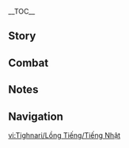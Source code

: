 {{CharacterTabs}}
{{LanguageTabs}}
__TOC__
==Story==
{{VO/Story
|character               = Tighnari
|language                = ja
|name                    = ティナリ

<!-- Hello -->
|vo_01_01_title          = 初めまして…
|vo_01_01_subtitle       = Hello
|vo_01_01_file           = VO_{language}{character} Hello.ogg
|vo_01_01_tx             = こんにちは、アビディアの森所属のレンジャー長、ティナリだ。雨林の生態系や入林者の安全を守るのが仕事さ。初めての人は『アビディアの森・サバイバルガイド』を読んで、特に「食用キノコと毒キノコの見分け方」っていう部分に目を通しておくのをオススメするよ。
|vo_01_01_rm             = Konnichiwa, Abidia no Mori Shozoku no Renjaa-chou, Tinari da. Urin no seitaikei ya nyuurinsha no anzen wo mamoru no ga shigoto sa. Hajimete no hito wa "Abidia no Mori - Sabaibaru Gaido" wo yonde, toku ni "Shokuyou kinoko to doku kinoko no miwake kata" tte iu bubun ni me wo tooshite oku wo osusume suru yo.

<!-- Chats -->
|vo_02_01_title          = 世間話・葉っぱのしおり
|vo_02_01_subtitle       = Chat: Leaf Bookmark
|vo_02_01_file           = VO_{language}{character} Chat - Leaf Bookmark.ogg
|vo_02_01_tx             = 乾いた紙の間に葉っぱを挟んで押すと、使いやすくて素敵なしおりができあがるんだよ。
|vo_02_01_rm             = Kawaita kami no aida ni happa wo hasande osu to, tsukaiyasukute suteki-na shiori ga deki agaru nda yo.
|vo_02_02_title          = 世間話・失敗
|vo_02_02_subtitle       = Chat: Mistakes
|vo_02_02_file           = VO_{language}{character} Chat - Mistakes.ogg
|vo_02_02_tx             = 失敗を恐れないで。失敗を重ねることも、学びの大事なプロセスだから。
|vo_02_02_rm             = Shippai wo wasurenaide. Shippai wo kasaneru koto mo, manabi no daiji-na purosesu dakara.
|vo_02_03_title          = 世間話・知識の価値
|vo_02_03_subtitle       = Chat: The Value of Knowledge
|vo_02_03_file           = VO_{language}{character} Chat - The Value of Knowledge.ogg
|vo_02_03_tx             = 知識の価値っていうのは、単純にお金で測れるものじゃない。
|vo_02_03_rm             = Chishiki no kachi tte iu no wa, tanjun ni okane de hakareru mono ja nai.

<!-- Weather -->
|vo_03_01_title          = 雨の日…
|vo_03_01_subtitle       = When It Rains
|vo_03_01_file           = VO_{language}{character} When It Rains.ogg
|vo_03_01_tx             = 僕はこの天気に慣れてるけど、君は傘をさした方がいい。
|vo_03_01_rm             = Boku wa kono tenki ni nareteru kedo, kimi wa kasa wo sashita hou ga ii.
|vo_03_02_title          = 雨上がり…
|vo_03_02_subtitle       = After the Rain
|vo_03_02_file           = VO_{language}{character} After the Rain.ogg
|vo_03_02_tx             = 僕のしっぽには撥水性のあるエッセンシャルオイルを塗ってあるから、振ればすぐ乾くんだ。
|vo_03_02_rm             = Boku no shippo ni wa hassuisei no aru essensharu oiru wo nute aru kara, fureba sugu kawaku nda.
|vo_03_03_title          = 雷の日…
|vo_03_03_subtitle       = When Thunder Strikes
|vo_03_03_file           = VO_{language}{character} When Thunder Strikes.ogg
|vo_03_03_tx             = わぁ！なんて激しい雷だ！うぅ…頭が痛い…
|vo_03_03_rm             = Waa! Nante hageshii kaminari da! Uu... Atama ga itai...
|vo_03_04_title          = 雪の日…
|vo_03_04_subtitle       = When It Snows
|vo_03_04_file           = VO_{language}{character} When It Snows.ogg
|vo_03_04_tx             = こんな天気、めったに見ないよ！…寒くない？寒かったら、僕のしっぽの毛に手を入れてもいいよ。
|vo_03_04_rm             = Konna tenki, metta ni minai yo! ...Samukunai? Samukattara, boku no shippo no ke ni te wo irete mo ii yo.
|vo_03_05_title          = 暴風の日…
|vo_03_05_subtitle       = When the Wind Is Blowing
|vo_03_05_file           = VO_{language}{character} When the Wind Is Blowing.ogg
|vo_03_05_tx             = み…耳が…吹き飛ばされちゃう！
|vo_03_05_rm             = Mi... Mimi ga... Fukitobasarechau!
|vo_03_06_title          = 砂漠にいる時…
|vo_03_06_subtitle       = In the Desert
|vo_03_06_file           = VO_{language}{character} In the Desert.ogg
|vo_03_06_tx             = うぅ…熱いよ…こんな強い日の光を浴びたら、霧氷花だって融けちゃうよな…あぁ、でもよく考えたらそれはないか、ははっ…うぅ…
|vo_03_06_rm             = Uu... Atsui yo... Konna tsuyoi hi no hikari wo abitara, muhyoubana datte tokechau yo na... Aa, demo yoku kangaetara sore wa nai ka, haha'... Uu...

<!-- Greetings -->
|vo_04_01_title          = おはよう…
|vo_04_01_subtitle       = Good Morning
|vo_04_01_file           = VO_{language}{character} Good Morning.ogg
|vo_04_01_tx             = ほら、葉先から滴り落ちる朝露の音が聞こえるよ。
|vo_04_01_rm             = Hora, yousen kara shitatariochiru asatsuyu no oto ga kikoeru yo.
|vo_04_02_title          = こんにちは…
|vo_04_02_subtitle       = Good Afternoon
|vo_04_02_file           = VO_{language}{character} Good Afternoon.ogg
|vo_04_02_tx             = 昼休みは木の上に座って、木漏れ日を見つめながらぼーっとするのが好きなんだ。うっかり眠っちゃう時もあるけど…へへっ。
|vo_04_02_rm             = Hiruyasumi wa ki no ue ni suwatte, komorebi wo mitsumenagara bootto suru no ga suki na nda. Ukkari nemucchai toki mo aru kedo... Hehe'.
|vo_04_03_title          = こんばんは…
|vo_04_03_subtitle       = Good Evening
|vo_04_03_file           = VO_{language}{character} Good Evening.ogg
|vo_04_03_tx             = こんばんは。ちょうど夜光植物の観察に行くんだけど、一緒にどう？
|vo_04_03_rm             = Konbanwa. Choudo yakou shokubutsu no kansatsu ni iku nda kedo, issho ni dou?
|vo_04_04_title          = おやすみ…
|vo_04_04_subtitle       = Good Night
|vo_04_04_file           = VO_{language}{character} Good Night.ogg
|vo_04_04_tx             = 見張りは僕がするから、君は寝てていいよ。ついでにパトロール日誌を書かなくちゃ。
|vo_04_04_rm             = Mihari wa boku ga suru kara, kimi wa netete ii yo. Tsuide ni patorooru nisshi kakanakucha.

<!-- About -->
|vo_05_01_title          = {name}自身について・専攻
|vo_05_01_subtitle       = About {character}: Profession
|vo_05_01_file           = VO_{language}{character} About {character} - Profession.ogg
|vo_05_01_tx             = 学生時代は生論派で、専攻は植物学だった。卒業後は教師として残ることを先生には期待されてたんだけど、正直、もっと自由な環境で研究したかったんだよね。それに、教令院のやり方には賛同できない部分がある。幸い、先生も強要はして来なかった&mdash;&mdash;まあ、されても無駄だったけど。
|vo_05_01_rm             = Gakusei jidai wa Seironha de, senkou wa shokubutsugaku datta. Sotsugyougo wa kyoushi to shite nokoru koto wo sensei ni wa kitai sareteta nda kedo, shoujiki, motto jiyuu-na kankyou de kenkyuu shitakatta nda yo ne. Sore ni, Kyoureiin no yarikata ni wa sandou dekinai bubun ga aru. Saiwai, sensei mo kyouyou wa shite konakatta{{lmdash}} Maa, sarete mo muda datta kedo.
|vo_05_02_title          = {name}自身について・一族
|vo_05_02_subtitle       = About {character}: Kin
|vo_05_02_file           = VO_{language}{character} About {character} - Kin.ogg
|vo_05_02_tx             = 僕の一族は人付き合いが嫌いだって思われてるけど、それもしょうがないことさ。もともと数が少ないし、そのほとんどが学者で研究のために奔走してるから、あまり姿を見かけない。僕の父も昆虫学者で、最近は砂漠で甲虫の進化の歴史を研究してるみたいなんだけど…僕は遠慮したいかな。恥ずかしながら、太陽が苦手でね。長時間太陽の下にいると頭がぐわんぐわんになって、ふらふらしちゃうんだ。
|vo_05_02_rm             = Boku no ichizoku wa hitodzukiai ga kirai da tte omowareteru kedo, sore mo shou ga nai koto sa. Motomoto kazu ga sukunai shi, sono hotondo ga gakusha de kenkyuu no tame ni honsou shiteru kara, amari sugata wo mikakenai. Boku no chichi mo konchuu gakusha de, saikin wa sabaku de kouchuu no shinka no rekishi wo kenkyuu shiteru mitai nanda kedo... Boku wa enryo shitai ka na. Hazukashinagara, taiyou ga nigate de ne. Choujikan taiyou no shita ni iru to atama ga guwanguwan ni natte, furafura shichau nda.

<!-- About Us -->
|vo_06_01_title          = 付き合いについて…
|vo_06_01_subtitle       = About Us: Getting Along
|vo_06_01_file           = VO_{language}{character} About Us - Getting Along.ogg
|vo_06_01_tx             = お互いを知るには、一緒にいる時間を増やすのが一番…それ以外は現実的じゃないと思う。だから急いで自己紹介しなくたっていいよ。時間がすべてを解決してくれるからね。
|vo_06_01_rm             = Otagai wo shiru no wa, issho ni iru jikan wo fuyasu no ga ichiban... Sore igai wa genjitsuteki ja nai to omou. Dakara isoide jikoshoukai shinaku tatte ii yo. Jikan ga subete wo kaiketsu shite kureru kara ne.
|vo_06_02_title          = 友達について…
|vo_06_02_subtitle       = About Us: Friends
|vo_06_02_friendship     = 6
|vo_06_02_file           = VO_{language}{character} About Us - Friends.ogg
|vo_06_02_tx             = 僕たちは友達かだって？そんなことにまで承認が必要なの？じゃあ、早く「友達証明書」を見せてよ。サインしないと、だろ。
|vo_06_02_rm             = Boku-tachi wa tomodachi ka datte? Sonna koto ni made shounin ga hitsuyou-na no? Jaa, hayaku "Tomodachi Shoumeisho" wo misete yo. Sain shinai to, daro.

<!-- Miscellaneous I -->
|vo_07_01_title          = 「神の目」について…
|vo_07_01_subtitle       = About the [[Vision]]
|vo_07_01_friendship     = 4
|vo_07_01_file           = VO_{language}{character} About the Vision.ogg
|vo_07_01_tx             = 小さい頃、こう祈ったことがあるんだ&mdash;&mdash;「もし『神の目』が手に入るなら、草元素でありますように」ってね。まあ、あの時は研究のためとかじゃなくて、蔓を創って、高いところに生ってる木の実を食べたかっただけなんだけどさ。
|vo_07_01_rm             = Chiisai koro, kou inotta koto ga aru nda{{lmdash}} "Moshi 'Kami no Me' ga te ni haireru nara, Kusa genso de arimasu you ni" tte ne. Maa, ano toki wa kenkyuu no tame to ka janakute, tsuru wo tsukutte, takai tokoro ni natteru ki no mi wo tabetakatta dake nanda kedo sa.
|vo_07_02_title          = シェアしたいこと・アランナラ
|vo_07_02_subtitle       = Something to Share: Aranara
|vo_07_02_file           = VO_{language}{character} Something to Share - Aranara.ogg
|vo_07_02_tx             = うーん、名前は聞いたことあるけど、実際にその生き物を見たことは一度もないかな。時々、森の奥でざわざわ音がするんだけど、近づくと消えちゃうんだ。少なくとも、彼らは自分の身を守る術を心得ている。パンサーに近づいたりしちゃうおバカな冒険者よりはマシさ。
|vo_07_02_rm             = Uun, namae wa kiita koto aru kedo, jissai ni sono ikimono wo mita koto wa ichido mo nai ka na. Tokidoki, mori no oku de zawazawa oto ga suru nda kedo, chikadzuku to kiechau nda. Sukunaku to mo, karera wa jibun no mi wo mamoru sube wo kokoroete iru. Pansaa ni chikadzuitari shichau obaka-na boukensha yori wa mashi sa.
|vo_07_03_title          = シェアしたいこと・カカタ
|vo_07_03_subtitle       = Something to Share: Karkata
|vo_07_03_friendship     = 4
|vo_07_03_file           = VO_{language}{character} Something to Share - Karkata.ogg
|vo_07_03_tx             = カカタのことは心配しないで。彼は僕の研究活動の助手だから、手出しする気ならまず僕を通してくれって、知り合いのマハマトラに言ってある&mdash;&mdash;あれ、まだ彼のことが気になるの？じゃあいっそのこと、素論派の授業をとってみなよ。そうしたら、僕がいなくなったとしても、君が代わりに面倒を見てあげられるだろ。
|vo_07_03_rm             = Kakata no koto wa shinpai shinaide. Kare wa boku no kenkyuu katsudou no joshu dakara, tedashi suru ki nara mazu boku wo tooshite kurette, shiriai no Mahamatora ni itte aru{{lmdash}} Are, mada kare no koto ga ki ni naru no? Jaa isso no koto, Soronha no jugyou wo totte mina yo. Sou shitara, boku ga inaku natta to shite mo, kimi ga kawari ni mendou wo mite agerareru daro.
|vo_07_04_title          = 興味のあること…
|vo_07_04_subtitle       = Interesting Things
|vo_07_04_file           = VO_{language}{character} Interesting Things.ogg
|vo_07_04_tx             = 知ってる？植物は擬態ができるんだよ。昆虫や鳥に擬態して天敵を威嚇するんだ。餌で他の生物を引き付け、代わりに花粉を撒かせるものや、香りや蜜で獲物を引き寄せる純粋な捕食者もいる…まあ、ここまで来ると、植物だけの特技でもない感じがしてきたね。
|vo_07_04_rm             = Shitteru? Shokubutsu wa gitai ga dekiru nda yo. Konchuu ya tori ni gitai shite tenteki wo ikaku suru nda. Esa de hoka no seibutsu wo hikitsuke, kawari ni kafun wo makaseru mono ya, kaori ya mitsu de emono wo hikiyoseru junsui-na hoshakusha mo iru... Maa, koko made kuru to, shokubutsu dake no tokugi de mo nai kanji ga shite kita ne.

<!-- About Others -->
|vo_08_01_title          = コレイについて…
|vo_08_01_subtitle       = About [[Collei]]
|vo_08_01_friendship     = 4
|vo_08_01_file           = VO_{language}{character} About Collei.ogg
|vo_08_01_tx             = ここに連れて来られたばかりの時、あの子は文字すら読めなかったんだけど、何も問題はなかった。真面目に勉強して、ぐんぐん上達していったんだ。ただ、医術を身につけるには、まだまだかな。それにあの子は時々、自分自身にプレッシャーをかけてしまうところがあるんだよね…君もあの子をサポートしてあげてくれない？この通り、師匠からのお願いだ。
|vo_08_01_rm             = Koko ni tsurete kirareta bakari no toki, ano ko wa moji sura yomenakatta nda kedo, nani mo mondai wa nakatta. Majime ni benkyou shite, gungun joutatsu shite itta nda. Tada, ijutsu wo mi ni tsukeru ni wa, madamada ka na. Sore ni ano ko wa tokidoki, jibun jishin ni puresshaa wo kakete shimau tokoto ga aru nda yo ne... Kimi mo ano ko wo sapooto shite agete kurenai? Kono toori, shisho kara no onegai da.
|vo_08_02_title          = セノについて·大マハマトラ
|vo_08_02_subtitle       = About [[Cyno]]: General Mahamatra
|vo_08_02_friendship     = 4
|vo_08_02_file           = VO_{language}{character} About Cyno - General Mahamatra.ogg
|vo_08_02_tx             = セノに会いたいの？先に忠告しておくけど、あいつに目を付けられると厄介なことになるよ。大マハマトラのようなお偉いさんにはなかなか会えない。でも、あいつはたまにガンダルヴァー村までコレイの様子をこっそり見に来てるんだ。セノはバレたくなかったんだろうけど、声で分かる。
|vo_08_02_rm             = Seno ni aitai no? Saki ni chuukoku shite oku kedo, aitsu ni me wo tsukerareru to yakkai-na koto ni naru yo. Dai-Mahamatora no you-na oerai-san ni wa nakanaka aenai. Demo, aitsu wa tama ni Gandaruva-mura made Korei no yousu wo kossori mi ni kiteru nda. Seno wa bare takunakatta ndarou kedo, koe de wakaru.
|vo_08_03_title          = セノについて·どうしてだろう
|vo_08_03_subtitle       = About Cyno: Good Question
|vo_08_03_friendship     = 4
|vo_08_03_quest          = Akasha Pulses, the Kalpa Flame Rises
|vo_08_03_file           = VO_{language}{character} About Cyno - Good Question.ogg
|vo_08_03_tx             = 先生が救出された後、見舞いの手紙を送ったんだけど、驚くことに、すでに僕の名義で見舞いに行った人がいたらしいんだ。それから、先生の返信の最後にはこんな疑問が書いてあった——「どうして大マハマトラは、スメールの『強威』により賢者たちの名声を取り戻すべきだと言ったのだ」と…<br>確かに、どうしてだろうね。
|vo_08_03_rm             = Sensei ga kyuushutsu sareta ato, mimai no tegami wo okutta ndakedo, odoroku-koto ni, sude ni boku no meigi de mimai ni itta hito ga ita-rashii nda. Sore kara, sensei no henshin no saigo ni wa konna gimon ga kaite atta{{lmdash}} "Doushite Dai-Mahamatora wa, Sumeeru no "kyoui" ni yori kenja-tachi no meisei wo torimodosu-beki da to itta no da" to...<br>Tashika ni, doushite darou ne.
|vo_08_04_title          = アルハイゼンについて…
|vo_08_04_subtitle       = About [[Alhaitham]]
|vo_08_04_friendship     = 4
|vo_08_04_file           = VO_{language}{character} About Alhaitham.ogg
|vo_08_04_tx             = アルハイゼンには気を付けて。悪党ってわけじゃないけど、いつも極端に理性的でさ、普通の感覚では受け入れられないところが多い。信じられないなら、彼のルームメイトを見てみてよ。いつも風スライムみたいにぷんぷんしてるから。
|vo_08_04_rm             = Aruhaizen ni wa ki wo tsukete. Akudou tte wake ja nai kedo, itsumo kyokutan ni riseiteki de sa, futsuu no kankaku de wa ukeirerarenai tokoro ga ooi. Shinjirarenai nara, kare no ruumumeito wo mite mite yo. Itsumo kaze suraimu mitai ni punpun shiteru kara.
|vo_08_05_title          = カーヴェについて…
|vo_08_05_subtitle       = About [[Kaveh]]
|vo_08_05_friendship     = 4
|vo_08_05_file           = VO_{language}{character} About Kaveh.ogg
|vo_08_05_tx             = カーヴェはスメールの有名な建築家で、あのよく目立つアルカサルザライパレスが彼の代表作なんだ。設計・施工当初に、お勧めの観葉植物について相談されたことがある。でもパレスが完成した後、彼はなぜか借金まみれになっちゃってね…今は後輩のアルハイゼンに助けられて、彼の家に居候してるよ。幸運って言うべきか、不運って言うべきか…
|vo_08_05_rm             = Kaave wa Sumeeru no yuumei-na kenchikuka de, ano yoku medatsu Arukaseruzarai Paresu ga kare no daihyousaku nanda. Sekkei - sekou tousho ni, osusume no kan'you shokubutsu ni tsuite sodan sareta koto ga aru. Demo Paresu ga kansei shita ato, kare wa naze ka shakkin mamire ni nacchautte ne... Ima wa kouhai no Aruhaizen ni tasukerarete, kare no ie ni isourou shiteru yo. Kou'un tte iu beki ka, fuun tte iu beki ka...
|vo_08_06_title          = ドリーについて…
|vo_08_06_subtitle       = About [[Dori]]
|vo_08_06_friendship     = 4
|vo_08_06_file           = VO_{language}{character} About Dori.ogg
|vo_08_06_tx             = 名高いサングマハベイ様って言うのは&mdash;&mdash;実はドリーなんだ。かつて研究のためにレアな資料が必要だったとき、謎の仕入れ先を持つドリーだけがそれを手に入れることができてね、それを機に知り合えた。その…彼女から何を買ったか、何の研究をしてたかは聞かないで！
|vo_08_06_rm             = Nadakai Sangumahabei-sama tte iu no wa{{lmdash}} Jitsu wa Dorii nanda. Katsute kenkyuu no tame ni rea-na shiryou ga hitsuyou datta toki, nazo no shiiresaki wo motsu Dorii dake ga sore wo te ni ireru koto ga dekite ne, sore wo ki ni shiriaeta. Sono... Kanojo kara nani wo katta ka, nani no kenkyuu wo shiteta ka wa kikanaide!
|vo_08_07_title          = レイラについて…
|vo_08_07_subtitle       = About [[Layla]]
|vo_08_07_friendship     = 4
|vo_08_07_quest          = Akasha Pulses, the Kalpa Flame Rises
|vo_08_07_file           = VO_{language}{character} About Layla.ogg
|vo_08_07_tx             = うん、聞いたことある…有名な「夢遊の怪人」だよね。彼女の「夢遊」に関する噂は色々あるよ。怪力の重量挙げとか、夜中にアアル村へ侵入したとか、片手で防砂壁を飛び越えたとか…あと、寝ながら10万字の論文を書いたっていう噂もね！どういうこと、まったく一貫性がないじゃん。
|vo_08_07_rm             = Un, kiita koto aru... Yuumei'na "Muyuu no Kaijin" da yo ne. Kanojo no "muyuu" ni kansuru uwasa wa iroiro aru yo. Kairiki no juuryouage to ka, yonaka ni Aaru-mura he shinnyuu shita to ka, katate de bousaheki wo tobikoeta to ka... Ato, nenagara juuman-ji no ronbun wo kaita tte iu uwasa mo ne! Dou iu koto, mattaku ikkansei ga nai jan.
|vo_08_08_title          = リサについて…
|vo_08_08_subtitle       = About [[Lisa]]
|vo_08_08_friendship     = 4
|vo_08_08_file           = VO_{language}{character} About Lisa.ogg
|vo_08_08_tx             = セノからその先輩のことは聞いたよ。類まれなる天才で、才能溢れる博識な人だったのに、残念ながら早々にモンドへ帰っちゃったらしいね。もしかして、彼女は在学中に「知識」の恐ろしい一面を目にしてしまったのかな…
|vo_08_08_rm             = Seno kara sono senpai no koto wa kiita yo. Taguimare naru tensai de, sainou afureru hakushiki-na hito datta no ni, zannen nagara sousou ni Mondo he kaecchatta rashii ne. Moshikashite, kanojo wa zaigakuchuu ni "chishiki" no osoroshii ichimen wo me ni shite shimatta no ka na.
|vo_08_09_title          = クラクサナリデビについて…
|vo_08_09_subtitle       = About [[Lesser Lord Kusanali]]
|vo_08_09_friendship     = 4
|vo_08_09_file           = VO_{language}{character} About Lesser Lord Kusanali.ogg
|vo_08_09_tx             = 学生時代、「植物の歴史は草の国の歴史である」って説を聞いた。言った本人はそんなつもりなかったのかもしれないけど、僕はそこに何かが隠されていると感じたんだ。いつかクラクサナリデビ様に会うことができたら、解釈してくれるかな？
|vo_08_09_rm             = Gakusei jidai, "shokubutsu no rekishi wa kusa no kuni no rekishi de aru" tte setsu wo kiita. Itta honjin wa sonna tsumori nakatta no ka mo shirenai kedo, boku wa soko ni nani ka ga kakusarete iru to kanjita nda. Itsuka Kura Kusanari Debi-sama ni au koto ga dekitara, kaishaku shite kureru ka na?
|vo_08_10_title          = ディシアについて…
|vo_08_10_subtitle       = About [[Dehya]]
|vo_08_10_friendship     = 4
|vo_08_10_quest          = Akasha Pulses, the Kalpa Flame Rises
|vo_08_10_file           = VO_{language}{character} About Dehya.ogg
|vo_08_10_tx             = 以前は危機的状況だっただけに、彼女に礼を言う時間がなかったんだ。こんなに強くて頼もしい仲間を持てるのはとても幸運なことだよ。彼女を仲間にしたい人もきっと少なくないと思う。だけど、ディシアは教令院やレンジャー隊に入るつもりはなさそうだね。断られるのは目に見えてるし、聞きに行くのはやめておこう。
|vo_08_10_rm             = Izen wa kikiteki joukyou datta dake ni, kanojo ni rei wo iu jikan ga nakatta nda. Konna ni tsuyokute tanomoshii nakama wo moteru no wa totemo kou'un-na koto da yo. Kanojo wo nakama ni shitai hito mo kitto sukunakunai to omou. Dakedo, Dishia wa Kyourei'in ya renjaa-tai ni hairu-tsumori wa nasasou da na. Kotowarareru no wa me ni mieteru shi, kiki ni iku no wa yamete okou.
|vo_08_11_title          = ファルザンについて…
|vo_08_11_subtitle       = About [[Faruzan]]
|vo_08_11_friendship     = 4
|vo_08_11_file           = VO_{language}{character} About Faruzan.ogg
|vo_08_11_tx             = ファルザン先輩は見識が広い人だよ。あの人に装置をチェックしてもらうため、よく雨林には来てもらってるんだ。ただ…今度ガンダルヴァー村に来る時は、もうこっそりコレイに食べ物をやらないでほしいかな——栄養は薬剤と同じように、バランスよく適量であることが重要だ。取り過ぎはよくないからね。
|vo_08_11_rm             = Faruzan-senpai wa kenshiki ga hiroi hito da yo. Ano hito ni souchi wo chekku shite morau tame, yoku urin ni wa kite moratteru nda. Tada... Kondo Gandaruvaa-mura ni kuru toki wa, mou kossori Korei ni tabemono wo yaranaide hoshii ka na{{lmdash}} Eiyou wa yakuzai to onaji you ni, baransu yoku tekiryou de aru koto ga juuyou da. Torisugi wa yokunai kara ne.
|vo_08_12_title          = セトスについて…
|vo_08_12_subtitle       = About [[Sethos]]
|vo_08_12_friendship     = 4
|vo_08_12_file           = VO_{language}{character} About Sethos.ogg
|vo_08_12_tx             = セトス？面白い人だよ。セノの遠い親戚みたいな存在で、なかなか付き合いやすい。前回ガンダルヴァー村に遊びに来たときは、テント作りの腕をみんなに披露しようと意気込んでたよ。セノとも我先にって魚捕りの腕を競い合ってたしね。コレイは自分の役割をとられちゃって、呆れ気味だったけど。<br>ま、「自分を楽しませるのが上手で、毎日愉快に過ごしてる。でも仕事の時は真面目」っていうのがみんなからの評価かな。んー…「仕事」はちょっと違うか。彼にとって沈黙の殿のことは、仕事というより義務に近いものだからね。とにかく、砂漠で助けが必要になったら、彼を訪ねてみるといいよ。
|vo_08_12_rm             = Setosu? Omoshiroi hito da yo. Seno no tooi shinseki mitai-na sonzai de, nakanaka tsukiai yasui. Zenkai Gandaruvaa-mura ni asobi ni kita toki wa, tento tsukuri no ude wo minna ni hirou shiyou to iki kondeta yo. Seno to mo waresaki ni tte sakanatori no ude wo kisoiatteta shi ne. Korei wa jibun no yakuwari wo torarechatte, akire kimi datta kedo.<br>Ma, "jibun wo tanoshimaseru no ga jouzu de, mainichi yukai ni sugoshiteru. Demo shigoto no toki wa majime" tte iu no ga minna kara no hyouka ka na. N{{lmdash}}... "Shigoto" wa chotto chigau ka. Kare ni totte chinmoku no shingari no koto wa, shigoto to iu yori gimu ni chikai mono dakara ne. Tonikaku, sabaku de tasuke ga hitsuyou ni nattara, kare wo tazunete miru to ii yo.

<!-- More About -->
|vo_09_01_title          = {name}を知る・１
|vo_09_01_subtitle       = More About {character}: I
|vo_09_01_file           = VO_{language}{character} More About {character} - 01.ogg
|vo_09_01_tx             = 雨林での生活はどう？目や耳を澄まして安全に注意し、何かあればレンジャーを呼ぶことを忘れないで。
|vo_09_01_rm             = Urin de no seikatsu ha dou? Me ya mimi wo sumashite anzen ni chuui shi, nanika areba renjaa wo yobu koto wo wasurenaide.
|vo_09_02_title          = {name}を知る・２
|vo_09_02_subtitle       = More About {character}: II
|vo_09_02_friendship     = 3
|vo_09_02_file           = VO_{language}{character} More About {character} - 02.ogg
|vo_09_02_tx             = はぁ…何も分からないまま、適当に触れたり食べたりしている連中がたまに羨ましくなるよ。彼らの世界では、いたるところで「奇跡」が起きるんだろうね。
|vo_09_02_rm             = Haa... Nani mo wakaranai mama, tekitou ni furetari tabetari shite iru renchuu ga tama ni urayamashiku naru yo. Karera no sekai de wa, itaru tokoro de "kiseki" ga okiru ndarou ne.
|vo_09_03_title          = {name}を知る・３
|vo_09_03_subtitle       = More About {character}: III
|vo_09_03_file           = VO_{language}{character} More About {character} - 03.ogg
|vo_09_03_friendship     = 4
|vo_09_03_tx             = アビディアの森をよりよく管理するために、レンジャーたちには「トレーニング」を提供しているんだ。まあとどのつまり、「知識の普及」ってこと。教令院に邪魔なんかさせないよ。僕を監禁したら、「ビマリスタン」は大変なことになってしまう。毎日どれだけ変な患者が増えるか見物だね！
|vo_09_03_rm             = Abidia no Mori wo yori yoku kanri suru tame ni, renjaa-tachi ni wa "toreeningu" wo teikyou shite iru nda. Maa to dono tsumari, "chishiki no fukyuu" tte koto. Kyoureiin ni jama nanka sasenai yo. Boku wo kankin shitara, "bimarisutan" wa taihen-na koto ni natte shimau. Mainichi dore dake hen-na kanja ga fueru ka mimono da ne!
|vo_09_04_title          = {name}を知る・４
|vo_09_04_subtitle       = More About {character}: IV
|vo_09_04_friendship     = 5
|vo_09_04_file           = VO_{language}{character} More About {character} - 04.ogg
|vo_09_04_tx             = こっそり教えるよ。実は僕、グランドバザールの雰囲気が大好きなんだ。商売は繁盛し、生活は活気に満ち、シアターでは歌や舞が披露されてる。でも残念ながら、騒がしい音は僕の耳に優しくなさすぎる…え、後ろから耳を塞いでくれるって？はははっ、歩きにくくなっちゃうよ！でもその好意は受け取っておくね。
|vo_09_04_rm             = Kossori oshieru yo. Jitsu wa boku, Gurandobazaaru no fun'iki ga daisuki nanda. Shoubai wa hanjou shi, seikatsu wa kakki ni michi, Shiataa de wa uta ya mai ga hirou sareteru. Demo zannen nagara, sawagashii oto wa boku no mimi ni yasashiku nasa sugiru... E, ushiro kara mimi wo fusaide kureru tte? Hahaha', aruki niku kunacchau yo! Demo sono koui wa uketotte oku ne.
|vo_09_05_title          = {name}を知る・５
|vo_09_05_subtitle       = More About {character}: V
|vo_09_05_friendship     = 6
|vo_09_05_file           = VO_{language}{character} More About {character} - 05.ogg
|vo_09_05_tx             = 子供の頃は幻想的で素敵な夢をたくさん見たけど、大人になったある日、それは永遠に記憶の彼方へと消えてしまった。君はまだ、夢を見る？それはどんな夢？…教えて欲しいな。
|vo_09_05_rm             = Kodomo no koro wa gensouteki de suteki-na yume wo takusan mita kedo, otona ni natta aru hi, sore wa eien ni kioku no achira he to kiete shimatta. Kimi wa mada, yume wo miru? Sore wa donna yume? ...Oshiete hoshii na.

<!-- Miscellaneous II -->
|vo_10_01_title          = {name}の趣味…
|vo_10_01_subtitle       = {character}'s Hobbies
|vo_10_01_file           = VO_{language}{character} Hobbies.ogg
|vo_10_01_tx             = アビディアの森には葉っぱや花がよく落ちてる。中には形の綺麗なものもあってね、そのまま放っておくにはもったいないから、ついつい拾って標本にしちゃうんだ。レンジャー養成のための教材としても使えるし、美しい装飾品にもなって、一石二鳥なんだよ。
|vo_10_01_rm             = Abidia no Mori ni wa happa ya hana ga yoku ochiteru. Naka ni wa katachi no kirei-na mono mo atte ne, sono mama houtte oku ni wa mottainai kara, itsuitsu hirotte hyouhon ni shichau nda. Renjaa yousei no tame no kyouzai toshite mo tsukaeru shi, utsukushii soushokuhin ni mo natte, isseki nichou nanda yo.
|vo_10_02_title          = {name}の悩み…
|vo_10_02_subtitle       = {character}'s Troubles
|vo_10_02_friendship     = 6
|vo_10_02_file           = VO_{language}{character} Troubles.ogg
|vo_10_02_tx             = 悩み？そうだね…アビディアの森の汚染、トラブルに巻き込まれる冒険者たち、それから僕のしっぽに飛びかかろうとする救助犬とか…色々ありはするけど、こういう悩みには必ず解決策がある。だから、大きな悩みは特にないかな。そう考えると、レンジャー長の生活って案外楽なのかも。
|vo_10_02_rm             = Nayami? Sou da ne... Abidia no Mori no osen, toraburu ni makikomareru boukensha-tachi, sore kara boku no shippo ni tobikakarou to suru kyuujoken to ka... Iroiro ari wa suru kedo, kou iu nayami wa kanarazu kaiketsusaku ga aru. Dakara, ooki-na nayami wa toku ni nai ka na. Sou kangaeru to, renjaa-chou no seikatsu tte angai tanoshi na no ka mo.
|vo_10_03_title          = 好きな食べ物…
|vo_10_03_subtitle       = Favorite Food
|vo_10_03_file           = VO_{language}{character} Favorite Food.ogg
|vo_10_03_tx             = おかしな話だけど、僕…肉食動物の血が流れてるのに、一番の好物はキノコなんだ。食用キノコは種類も豊富だし、生でも乾燥でも特有の芳香を漂わせるだろ。それに、肉と一緒に煮込むと、肉の旨味にだって勝っちゃうんだよ。
|vo_10_03_rm             = Okashi na hanashi dakedo, boku... nikushoku doubutsu no chi ga nagareteru no ni, ichiban no koubutsu wa kinoko nanda. Shokuyou kinoko wa shurui mo houfu da shi, nama de mo kansou de mo tokuyuu no houkou wo tadayowaseru daro. Sore ni, niku to issho ni nikomu to, niku no umami ni datte kacchau nda yo.
|vo_10_04_title          = 嫌いな食べ物…
|vo_10_04_subtitle       = Least Favorite Food
|vo_10_04_file           = VO_{language}{character} Least Favorite Food.ogg
|vo_10_04_tx             = 嗅覚が鋭すぎるせいか、香料を多用した料理は楽しめないんだよね…せっかくスメールにいるのに、残念。
|vo_10_04_rm             = Kyuukaku ga surudosugiru sei ka, kouryou wo tayou shita ryouri wa tanoshimenai nda yo ne... Sekkaku Sumeeru ni iru no ni, zannen.

<!-- Receiving a Gift -->
|vo_11_01_title          = 贈り物を受け取る・1
|vo_11_01_subtitle       = Receiving a Gift: I
|vo_11_01_file           = VO_{language}{character} Receiving a Gift - 01.ogg
|vo_11_01_tx             = 質の良い素材と絶妙な味付け、とても美味しいよ！
|vo_11_01_rm             = Shitsu no yoi sozai to zetsumyou-na ajitsuke, totemo oishii yo!
|vo_11_02_title          = 贈り物を受け取る・2
|vo_11_02_subtitle       = Receiving a Gift: II
|vo_11_02_file           = VO_{language}{character} Receiving a Gift - 02.ogg
|vo_11_02_tx             = 素晴らしい組み合わせだね。レシピを教えてくれない？次回のレンジャー懇親会のメニューに加えたいんだ。
|vo_11_02_rm             = Subarashii kumiawase da ne. Reshipi wo oshiete kurenai? Jikai no renjaa konshinkai no menyuu ni kuwaetai nda.
|vo_11_03_title          = 贈り物を受け取る・3
|vo_11_03_subtitle       = Receiving a Gift: III
|vo_11_03_file           = VO_{language}{character} Receiving a Gift - 03.ogg
|vo_11_03_tx             = …何か新しい料理、教えてあげようか？
|vo_11_03_rm             = ...Nani ka atarashii ryouri, oshiete ageyou ka?

<!-- Birthday -->
|vo_11_04_title          = 誕生日…
|vo_11_04_subtitle       = Birthday
|vo_11_04_file           = VO_{language}{character} Birthday.ogg
|vo_11_04_tx             = 誕生日おめでとう！今日ちょうど満開になった鉢植えをプレゼントするよ。付属の栽培ガイドでも解決できないことがあったら、いつでも連絡して。この鉢植えには「レンジャー長による永久保証」がついてるんだ。<br>君の誕生日って満開になる花が多いから、選ぶのに苦労したよ。来年はまた新しい品種をプレゼントするね。
|vo_11_04_rm             = Tanjoubi omedetou! Kyou choudo mankai ni natta hachiue wo purezento suru yo. Fuzoku no saibai gaido de mo kaiketsu dekinai koto ga attara, itsudemo renraku shite. Kono hachiue ni wa "renjaa-chou ni yoru eikyuu hoshou" ga tsuiteru nda.<br>Kimi no tanbjoubi tte mankai ni naru hana ga ooi kara, erabu no ni kurou shita yo. Rainen wa mata atarashii hinshu wo purezento suru ne.

<!-- Feelings About Ascension -->
|vo_12_01_title          = 突破した感想・起
|vo_12_01_subtitle       = Feelings About Ascension: Intro
|vo_12_01_ascension      = 1
|vo_12_01_file           = VO_{language}{character} Feelings About Ascension - 01.ogg
|vo_12_01_tx             = 種は芽ざし、土を破って根をおろす。
|vo_12_01_rm             = Tane wa mezashi, tsuchi wo yabutte ne wo orosu.
|vo_12_02_title          = 突破した感想・承
|vo_12_02_subtitle       = Feelings About Ascension: Building Up
|vo_12_02_ascension      = 2
|vo_12_02_file           = VO_{language}{character} Feelings About Ascension - 02.ogg
|vo_12_02_tx             = 小さな苗は背のびして、枝を広げて葉を伸ばす。
|vo_12_02_rm             = Chiisana nae wa se nobishite, eda wo hirogete ha wo nobasu.
|vo_12_03_title          = 突破した感想・転
|vo_12_03_subtitle       = Feelings About Ascension: Climax
|vo_12_03_ascension      = 4
|vo_12_03_file           = VO_{language}{character} Feelings About Ascension - 03.ogg
|vo_12_03_tx             = つぼみは枝に、花咲き満ちる。
|vo_12_03_rm             = Tsubomi wa eda ni, hana sakimichiru.
|vo_12_04_title          = 突破した感想・結
|vo_12_04_subtitle       = Feelings About Ascension: Conclusion
|vo_12_04_ascension      = 6
|vo_12_04_file           = VO_{language}{character} Feelings About Ascension - 04.ogg
|vo_12_04_tx             = 果実は熟す、末頼もしく。
|vo_12_04_rm             = Kajitsu wa jukusu, suetanomoshiku.
}}

==Combat==
{{Combat VO
|character           = Tighnari
|language            = ja

<!-- Elemental Skill -->
|skill_1_tx          = 一葉目を蔽えば&mdash;&mdash;
|skill_1_rm          = Ichiyou me wo ooeba{{lmdash}}
|skill_2_tx          = 目くらまし！
|skill_2_rm          = Mekuramashi!
|skill_3_tx          = 見えないだろ？
|skill_3_rm          = Mienai daro?

<!-- Elemental Burst -->
|burst_1_tx          = 根こそぎにしてあげる！
|burst_1_rm          = Nekosogi ni shite ageru!
|burst_2_tx          = 株連蔓引だよ！
|burst_2_rm          = Shuren-man'in da yo!
|burst_3_tx          = 音が、聞こえる。
|burst_3_rm          = Oto ga, kikoeru.

<!-- Sprint Start -->
|sprint-s_1_tx       = ついてきて。
|sprint-s_1_rm       = Tsuite kite.
|sprint-s_2_file     = Sprint Start 02,Sprint Start 03

<!-- Deploying Wind Glider -->
|glider_1_file       = Deploying Wind Glider 01,Deploying Wind Glider 02,Deploying Wind Glider 03

<!-- Opening Treasure Chest -->
|chest_1_tx          = 何でこんなところに宝箱が…
|chest_1_rm          = Nande konna tokoro ni takarabako ga...
|chest_2_tx          = これ…届け出ないでいいんだよね。
|chest_2_rm          = Kore... Todokedenaide ii nda yo ne.
|chest_3_tx          = いい品だって匂いがする。
|chest_3_rm          = Ii shina datte nioi ga suru.

<!-- Low HP -->
|low-hp_1_tx         = ちっ、めんどうだ。
|low-hp_1_rm         = Chi', mendou da.
|low-hp_2_tx         = しっぽの毛がぐちゃぐちゃだよ…
|low-hp_2_rm         = Shippo no ke ga guchagucha da yo...
|low-hp_3_tx         = 雑草を刈る時間だ。
|low-hp_3_rm         = Zassou wo karu jikan da.

<!-- Ally Low HP -->
|ally-low-hp_1_tx    = 早く治療しないと。
|ally-low-hp_1_rm    = Hayaku chiryou shinai to.
|ally-low-hp_2_tx    = 命が優先だよ。
|ally-low-hp_2_rm    = Inochi ga yuusen da yo.

<!-- Fallen -->
|fallen_1_tx         = 葉落ちて…根に帰す…
|fallen_1_rm         = Ha ochite... Kon ni kisu...
|fallen_2_tx         = まだ研究が残ってるのに…
|fallen_2_rm         = Mada kenkyuu ga nokotteru no ni...
|fallen_3_tx         = 花の咲く日も待たず、か…
|fallen_3_rm         = Hana no saku hi mo matazu, ka...

<!-- Light Hit Taken -->
|hit-l_1_file        = Light Hit Taken 01
|hit-l_1_tx          = なんだよっ！
|hit-l_1_rm          = Nanda yo'!
|hit-l_2_file        = Light Hit Taken 02
|hit-l_2_tx          = やるんだね？
|hit-l_2_rm          = Yaru nda ne?
|hit-l_3_file        = Light Hit Taken 03,Light Hit Taken 04,Light Hit Taken 05,Light Hit Taken 06

<!-- Heavy Hit Taken -->
|hit-h_1_tx          = きりがない！
|hit-h_1_rm          = Kiriganai!
|hit-h_2_tx          = …葬ってやる！
|hit-h_2_rm          = ...Houmutte yaru!
|hit-h_3_file        = Heavy Hit Taken 03,Heavy Hit Taken 04,Heavy Hit Taken 05,Heavy Hit Taken 06

<!-- Joining Party-->
|join_1_tx           = 道案内なら任せてよ。
|join_1_rm           = Michiannai nara makasete yo.
|join_2_tx           = えっ！…また誰か毒キノコを食べたの？
|join_2_rm           = E'! ...Mata dare ka doku kinoko wo tabeta no?
|join_3_tx           = サンプルを取りに行こう！
|join_3_rm           = Sanpuru wo tori ni ikou!

<!-- Idle -->
|idle_1_actual_tx    = 
|idle_2_actual_tx    = 
|idle_1_file         = Standby 01

<!-- Light Attack -->
|atk-l_1_file        = Light Attack 01,Light Attack 02,Light Attack 03,Light Attack 04,Light Attack 05,Light Attack 06,Light Attack 07

<!-- Mid Attack -->
|atk-m_1_file        = Mid Attack 01,Mid Attack 02,Mid Attack 03

<!-- Heavy Attack -->
|atk-h_1_file        = Heavy Attack 01,Heavy Attack 02,Heavy Attack 03

<!-- Climbing -->
|climb_1_file        = Climbing 01,Climbing 02,Climbing 03,Climbing 04,Climbing 05

<!-- Climbing Breath -->
|climb-b_1_file      = Climbing Breath 01,Climbing Breath 02,Climbing Breath 03

<!-- Jumping -->
|jump_1_file         = Jumping 01,Jumping 02,Jumping 03,Jumping 04,Jumping 05
}}

== Notes ==
<references group="TN •" />

==Navigation==
{{Character Navbox|VO-JA}}

[[vi:Tighnari/Lồng Tiếng/Tiếng Nhật]]
